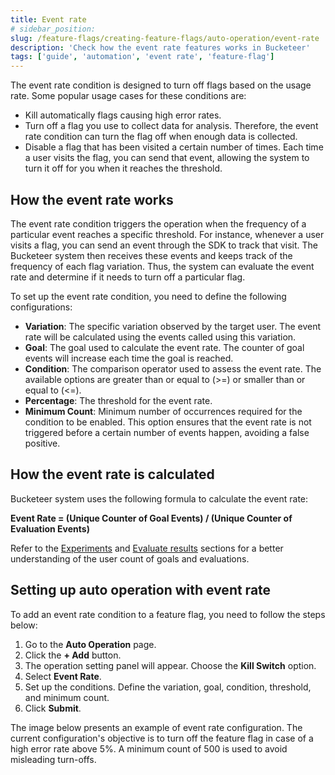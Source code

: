 ```yaml
---
title: Event rate
# sidebar_position:
slug: /feature-flags/creating-feature-flags/auto-operation/event-rate
description: 'Check how the event rate features works in Bucketeer'
tags: ['guide', 'automation', 'event rate', 'feature-flag']
---
```



The event rate condition is designed to turn off flags based on the usage rate. Some popular usage cases for these conditions are:

- Kill automatically flags causing high error rates.
- Turn off a flag you use to collect data for analysis. Therefore, the event rate condition can turn the flag off when enough data is collected.
- Disable a flag that has been visited a certain number of times. Each time a user visits the flag, you can send that event, allowing the system to turn it off for you when it reaches the threshold.

## How the event rate works

The event rate condition triggers the operation when the frequency of a particular event reaches a specific threshold. For instance, whenever a user visits a flag, you can send an event through the SDK to track that visit. The Bucketeer system then receives these events and keeps track of the frequency of each flag variation. Thus, the system can evaluate the event rate and determine if it needs to turn off a particular flag.

To set up the event rate condition, you need to define the following configurations:

- **Variation**: The specific variation observed by the target user. The event rate will be calculated using the events called using this variation.
- **Goal**: The goal used to calculate the event rate. The counter of goal events will increase each time the goal is reached.
- **Condition**: The comparison operator used to assess the event rate. The available options are greater than or equal to (\>=) or smaller than or equal to (\<=).
- **Percentage**: The threshold for the event rate.
- **Minimum Count**: Minimum number of occurrences required for the condition to be enabled. This option ensures that the event rate is not triggered before a certain number of events happen, avoiding a false positive.

## How the event rate is calculated

Bucketeer system uses the following formula to calculate the event rate:

**Event Rate = (Unique Counter of Goal Events) / (Unique Counter of Evaluation Events)**

Refer to the [Experiments](/feature-flags/testing-with-flags/experiments) and [Evaluate results](/feature-flags/creating-feature-flags/evaluate-results) sections for a better understanding of the user count of goals and evaluations.

## Setting up auto operation with event rate

To add an event rate condition to a feature flag, you need to follow the steps below:

1. Go to the **Auto Operation** page.
2. Click the **+ Add** button.
3. The operation setting panel will appear. Choose the **Kill Switch** option.
4. Select **Event Rate**.
5. Set up the conditions. Define the variation, goal, condition, threshold, and minimum count.
6. Click **Submit**. 

The image below presents an example of event rate configuration. The current configuration's objective is to turn off the feature flag in case of a high error rate above 5%. A minimum count of 500 is used to avoid misleading turn-offs.

<CenteredImg
  imgURL="img/feature-flags/auto-ops-rules/event-rate-condition-v3.png"
  alt="Create event rate condition"
  wSize="400px"
  borderWidth="1px"
/>